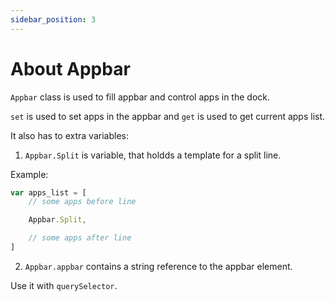 ```yaml
---
sidebar_position: 3
---
```

# About Appbar

`Appbar` class is used to fill appbar and control apps in the dock.

`set` is used to set apps in the appbar and `get` is used to get current apps list.

It also has to extra variables:

1. `Appbar.Split` is variable, that holdds a template for a split line.

Example: 

```js
var apps_list = [
    // some apps before line 

	Appbar.Split,

    // some apps after line
]
```

2. `Appbar.appbar` contains a string reference to the appbar element. 

Use it with `querySelector`.